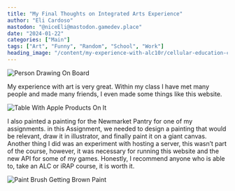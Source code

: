 ```yaml
---
title: "My Final Thoughts on Integrated Arts Experience"
author: "Eli Cardoso"
mastodon: "@niceEli@mastodon.gamedev.place"
date: "2024-01-22"
categories: ["Main"]
tags: ["Art", "Funny", "Random", "School", "Work"]
heading_image: "/content/my-experience-with-alc10r/cellular-education-classroom-159844.webp"
---
```


![Person Drawing On Board](/content/my-experience-with-alc10r/cellular-education-classroom-159844.webp)

My experience with art is very great. Within my class I have met many people and made many friends, I even made some things like this website.

![Table With Apple Products On It](/content/my-experience-with-alc10r/macbook-apple-imac-computer-39284.webp)

I also painted a painting for the Newmarket Pantry for one of my assignments. in this Assignment, we needed to design a painting that would be relevant, draw it in illustrator, and finally paint it on a giant canvas. Another thing I did was an experiment with hosting a server, this wasn’t part of the course, however, it was necessary for running this website and the new API for some of my games. Honestly, I recommend anyone who is able to, take an ALC or iRAP course, it is worth it.

![Paint Brush Getting Brown Paint](/content/my-experience-with-alc10r/pexels-photo-102127-1.webp)